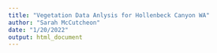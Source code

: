 ```yaml
---
title: "Vegetation Data Anlysis for Hollenbeck Canyon WA"
author: "Sarah McCutcheon"
date: "1/20/2022"
output: html_document
---
```


